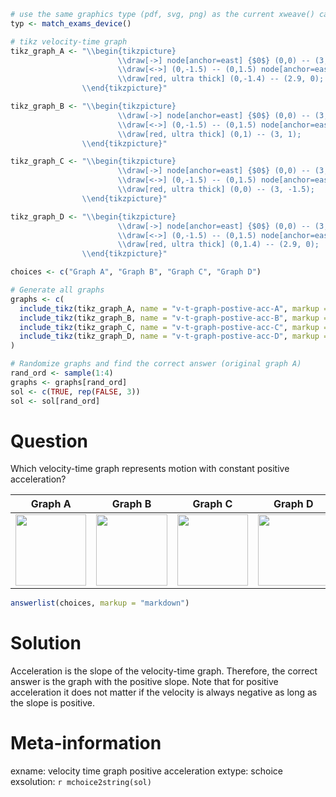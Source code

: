 ```r
# use the same graphics type (pdf, svg, png) as the current xweave() call
typ <- match_exams_device()

# tikz velocity-time graph
tikz_graph_A <- "\\begin{tikzpicture}
                        \\draw[->] node[anchor=east] {$0$} (0,0) -- (3, 0) node[anchor=west] {$t$};
                        \\draw[<->] (0,-1.5) -- (0,1.5) node[anchor=east] {$v$};
                        \\draw[red, ultra thick] (0,-1.4) -- (2.9, 0);
                \\end{tikzpicture}"

tikz_graph_B <- "\\begin{tikzpicture}
                        \\draw[->] node[anchor=east] {$0$} (0,0) -- (3, 0) node[anchor=west] {$t$};
                        \\draw[<->] (0,-1.5) -- (0,1.5) node[anchor=east] {$v$};
                        \\draw[red, ultra thick] (0,1) -- (3, 1);
                \\end{tikzpicture}"

tikz_graph_C <- "\\begin{tikzpicture}
                        \\draw[->] node[anchor=east] {$0$} (0,0) -- (3, 0) node[anchor=west] {$t$};
                        \\draw[<->] (0,-1.5) -- (0,1.5) node[anchor=east] {$v$};
                        \\draw[red, ultra thick] (0,0) -- (3, -1.5);
                \\end{tikzpicture}"

tikz_graph_D <- "\\begin{tikzpicture}
                        \\draw[->] node[anchor=east] {$0$} (0,0) -- (3,0) node[anchor=west] {$t$};
                        \\draw[<->] (0,-1.5) -- (0,1.5) node[anchor=east] {$v$};
                        \\draw[red, ultra thick] (0,1.4) -- (2.9, 0);
                \\end{tikzpicture}"

choices <- c("Graph A", "Graph B", "Graph C", "Graph D")

# Generate all graphs
graphs <- c(
  include_tikz(tikz_graph_A, name = "v-t-graph-postive-acc-A", markup = "none", format = typ),
  include_tikz(tikz_graph_B, name = "v-t-graph-postive-acc-B", markup = "none", format = typ),
  include_tikz(tikz_graph_C, name = "v-t-graph-postive-acc-C", markup = "none", format = typ),
  include_tikz(tikz_graph_D, name = "v-t-graph-postive-acc-D", markup = "none", format = typ)
)

# Randomize graphs and find the correct answer (original graph A)
rand_ord <- sample(1:4)
graphs <- graphs[rand_ord]
sol <- c(TRUE, rep(FALSE, 3))
sol <- sol[rand_ord]
```

Question
========

Which velocity-time graph represents motion with constant positive acceleration?

|            Graph A            |             Graph B           |             Graph C           |             Graph D           |
|:-----------------------------:|:-----------------------------:|:-----------------------------:|:-----------------------------:|
| ![](`r graphs[1]`){width=3cm} | ![](`r graphs[2]`){width=3cm} | ![](`r graphs[3]`){width=3cm} | ![](`r graphs[4]`){width=3cm} |


```r
answerlist(choices, markup = "markdown")
```


Solution
========
Acceleration is the slope of the velocity-time graph. Therefore, the correct answer is the graph with the positive slope. Note that for positive acceleration it does not matter if the velocity is always negative as long as the slope is positive.


Meta-information
================
exname: velocity time graph positive acceleration
extype: schoice
exsolution: `r mchoice2string(sol)`
